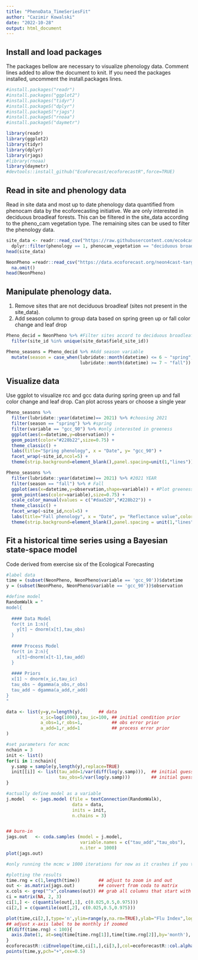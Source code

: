 ```yaml
---
title: "PhenoData_TimeSeriesFit"
author: "Cazimir Kowalski"
date: "2022-10-28"
output: html_document
---
```


## Install and load packages
The packages bellow are necessary to visualize phenology data. Comment lines added to allow the document to knit. If you need the packages installed, uncomment the install.packages lines.
```r
#install.packages("readr")
#install.packages("ggplot2")
#install.packages("tidyr")
#install.packageS("dplyr")
#install.packageS("rjags")
#install.packageS("rnoaa")
#install.packageS("daymetr")

library(readr)
library(ggplot2)
library(tidyr)
library(dplyr)
library(rjags)
#library(rnoaa)
library(daymetr)
#devtools::install_github("EcoForecast/ecoforecastR",force=TRUE)
```

## Read in site and phenology data
Read in site data and most up to date phenology data quantified from phenocam data by the ecoforecasting initiative. We are only interested in deciduous broadleaf forests. This can be filtered in the site_data according to the pheno_cam vegetation type. The remaining sites can be used to filter the phenology data. 
```r

site_data <- readr::read_csv("https://raw.githubusercontent.com/eco4cast/neon4cast-targets/main/NEON_Field_Site_Metadata_20220412.csv") |> 
  dplyr::filter(phenology == 1, phenocam_vegetation == "deciduous broadleaf")
head(site_data)

NeonPheno =readr::read_csv("https://data.ecoforecast.org/neon4cast-targets/phenology/phenology-targets.csv.gz", guess_max = 1e6) |> 
  na.omit()
head(NeonPheno)
```

## Manipulate phenology data.
1) Remove sites that are not deciduous broadleaf (sites not present in the site_data).
2) Add season column to group data based on spring green up or fall color change and leaf drop

```r
Pheno_decid = NeonPheno %>% #Filter sites accord to deciduous broadleaf
  filter(site_id %in% unique(site_data$field_site_id)) 

Pheno_seasons = Pheno_decid %>% #Add season variable
  mutate(season = case_when(lubridate::month(datetime) <= 6 ~ "spring",
                            lubridate::month(datetime) >= 7 ~ "fall")) 
```

## Visualize data
Use ggplot to visualize rcc and gcc data during spring green up and fall color change and leaf drop. Can plot across years or choose a single year

```r
Pheno_seasons %>% 
  filter(lubridate::year(datetime)== 2021) %>% #choosing 2021
  filter(season == "spring") %>% #spring
  filter(variable == "gcc_90") %>% #only interested in greeness 
  ggplot(aes(x=datetime,y=observation)) +
  geom_point(color="#228b22",size=0.75) + 
  theme_classic() + 
  labs(title="Spring phenology", x = "Date", y= "gcc_90") +
  facet_wrap(~site_id,ncol=5) + 
  theme(strip.background=element_blank(),panel.spacing=unit(1,"lines"))

Pheno_seasons %>% 
  filter(lubridate::year(datetime)== 2021) %>% #2021 YEAR
  filter(season == "fall") %>% # Fall
  ggplot(aes(x=datetime,y=observation,shape=variable)) + #Plot greeness and redness
  geom_point(aes(color=variable),size=0.75) + 
  scale_color_manual(values = c("#daa520","#228b22")) + 
  theme_classic() + 
  facet_wrap(~site_id,ncol=5) +
  labs(title="Fall phenology", x = "Date", y= "Reflectance value",color="Reflectance index",shape="Reflectance index") + 
  theme(strip.background=element_blank(),panel.spacing = unit(1,"lines"))
```

## Fit a historical time series using a Bayesian state-space model
Code derived from exercise six of the Ecological Forecasting 
```r
#label data
time = (subset(NeonPheno, NeonPheno$variable == 'gcc_90'))$datetime
y = (subset(NeonPheno, NeonPheno$variable == 'gcc_90'))$observation

#define model
RandomWalk = "
model{
  
  #### Data Model
  for(t in 1:n){
    y[t] ~ dnorm(x[t],tau_obs)
  }
  
  #### Process Model
  for(t in 2:n){
    x[t]~dnorm(x[t-1],tau_add)
  }
  
  #### Priors
  x[1] ~ dnorm(x_ic,tau_ic)
  tau_obs ~ dgamma(a_obs,r_obs)
  tau_add ~ dgamma(a_add,r_add)
}
"

data <- list(y=y,n=length(y),      ## data
             x_ic=log(1000),tau_ic=100, ## initial condition prior
             a_obs=1,r_obs=1,           ## obs error prior
             a_add=1,r_add=1            ## process error prior
)

#set parameters for mcmc
nchain = 3
init <- list()
for(i in 1:nchain){
  y.samp = sample(y,length(y),replace=TRUE)
  init[[i]] <- list(tau_add=1/var(diff(log(y.samp))),  ## initial guess on process precision
                    tau_obs=5/var(log(y.samp)))        ## initial guess on obs precision
}

#actually define model as a variable
j.model   <- jags.model (file = textConnection(RandomWalk),
                         data = data,
                         inits = init,
                         n.chains = 3)


## burn-in
jags.out   <- coda.samples (model = j.model,
                            variable.names = c("tau_add","tau_obs"),
                            n.iter = 1000)
plot(jags.out)

#only running the mcmc w 1000 iterations for now as it crashes if you try to do 10000

#plotting the results
time.rng = c(1,length(time))       ## adjust to zoom in and out
out <- as.matrix(jags.out)         ## convert from coda to matrix  
x.cols <- grep("^x",colnames(out)) ## grab all columns that start with the letter x
ci = matrix(NA, 2, 3)
ci[1,] <- c(quantile(out[,1], c(0.025,0.5,0.975)))
ci[2,] = c(quantile(out[,2], c(0.025,0.5,0.975)))

plot(time,ci[2,],type='n',ylim=range(y,na.rm=TRUE),ylab="Flu Index",log='y',xlim=time[time.rng])
## adjust x-axis label to be monthly if zoomed
if(diff(time.rng) < 100){ 
  axis.Date(1, at=seq(time[time.rng[1]],time[time.rng[2]],by='month'), format = "%Y-%m")
}
ecoforecastR::ciEnvelope(time,ci[1,],ci[3,],col=ecoforecastR::col.alpha("lightBlue",0.75))
points(time,y,pch="+",cex=0.5)
```







